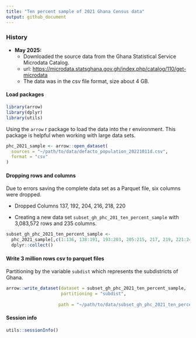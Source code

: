```yaml
---
title: "Ten percent sample of 2021 Ghana Census data"
output: github_document
---
```


### History

-   **May 2025:**
    -   Downloaded the source data from the Ghana Statistical Service Microdata Catalog.
    -   url: <https://microdata.statsghana.gov.gh/index.php/catalog/110/get-microdata>
    -   The data was in the csv file format, size about 4 GB.

#### Load packages

```r
library(arrow)
library(dplyr)
library(utils)
```

Using the `arrow` r package to load the data into the r environment. This package is helpful when working with large data sets.

```r

phc_2021_sample <- arrow::open_dataset(
  sources = "~/path/to/data/defacto_population_20221011d.csv", 
  format = "csv"
)

```

#### Dropping rows and columns

Due to errors saving the complete data set as a Parquet file, six columns were dropped.

-   Dropped Columns 137, 192, 204, 216, 218, 220

-   Creating a new data set `subset_gh_phc_201_ten_percent_sample` with 3,083,572 rows and 235 columns.

```r

subset_gh_phc_2021_ten_percent_sample <-
  phc_2021_sample[,c(1:136, 138:191, 193:203, 205:215, 217, 219, 221:241)]  |>
  dplyr::collect()
```

#### Write 3 million rows csv to parquet files

Partitioning by the variable `subdist` which represents the subdistricts of Ghana.

```r

arrow::write_dataset(dataset = subset_gh_phc_2021_ten_percent_sample,
                     partitioning = "subdist",
 
                    path = "~/path/to/data/subset_gh_phc_2021_ten_percent_sample_parquet_file")

```

#### Session info

```r

utils::sessionInfo()

```

